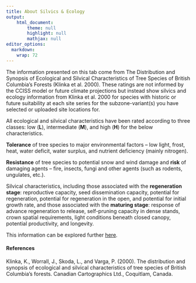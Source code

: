 ```yaml
---
title: About Silvics & Ecology
output: 
    html_document:
        theme: null
        highlight: null
        mathjax: null
editor_options: 
  markdown: 
    wrap: 72
---
```


The information presented on this tab come from The Distribution and
Synopsis of Ecological and Silvical Characteristics of Tree Species of
British Columbia’s Forests (Klinka et al. 2000). These ratings are not
informed by the CCISS model or future climate projections but instead
show silvics and ecology information from Klinka et al. 2000 for species
with historic or future suitability at each site series for the
subzone-variant(s) you have selected or uploaded site locations for.

All ecological and silvical characteristics have been rated according to
three classes: low (**L**), intermediate (**M**), and high (**H**) for
the below characteristics.

**Tolerance** of tree species to major environmental factors – low
light, frost, heat, water deficit, water surplus, and nutrient
deficiency (mainly nitrogen).

**Resistance** of tree species to potential snow and wind damage and
**risk** of damaging agents – fire, insects, fungi and other agents
(such as rodents, ungulates, etc.).

Silvical characteristics, including those associated with the
**regeneration stage**: reproductive capacity, seed dissemination
capacity, potential for regeneration, potential for regeneration in the
open, and potential for initial growth rate, and those associated with
the **maturing stage**: response of advance regeneration to release,
self-pruning capacity in dense stands, crown spatial requirements, light
conditions beneath closed canopy, potential productivity, and longevity.

This information can be explored further
[here](https://www2.gov.bc.ca/gov/content/industry/forestry/managing-our-forest-resources/silviculture/tree-species-selection/tool-introduction/tree-species-silvics-and-comparisons).

#### References

Klinka, K., Worrall, J., Skoda, L., and Varga, P. (2000). The
distribution and synopsis of ecological and silvical characteristics of
tree species of British Columbia’s forests. Canadian Cartographics Ltd.,
Coquitlam, Canada.
